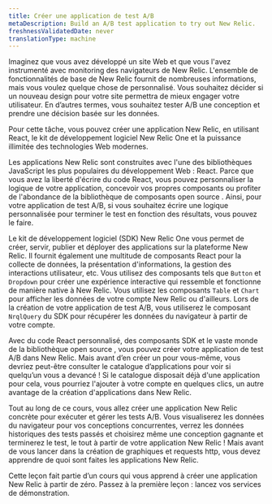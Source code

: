 ```yaml
---
title: Créer une application de test A/B
metaDescription: Build an A/B test application to try out New Relic.
freshnessValidatedDate: never
translationType: machine
---
```


Imaginez que vous avez développé un site Web et que vous l&apos;avez instrumenté avec monitoring des navigateurs de New Relic. L&apos;ensemble de fonctionnalités de base de New Relic fournit de nombreuses informations, mais vous voulez quelque chose de personnalisé. Vous souhaitez décider si un nouveau design pour votre site permettra de mieux engager votre utilisateur. En d’autres termes, vous souhaitez tester A/B une conception et prendre une décision basée sur les données.

Pour cette tâche, vous pouvez créer une application New Relic, en utilisant React, le kit de développement logiciel New Relic One et la puissance illimitée des technologies Web modernes.

Les applications New Relic sont construites avec l&apos;une des bibliothèques JavaScript les plus populaires du développement Web : React. Parce que vous avez la liberté d&apos;écrire du code React, vous pouvez personnaliser la logique de votre application, concevoir vos propres composants ou profiter de l&apos;abondance de la bibliothèque de composants open source . Ainsi, pour votre application de test A/B, si vous souhaitez écrire une logique personnalisée pour terminer le test en fonction des résultats, vous pouvez le faire.

Le kit de développement logiciel (SDK) New Relic One vous permet de créer, servir, publier et déployer des applications sur la plateforme New Relic. Il fournit également une multitude de composants React pour la collecte de données, la présentation d&apos;informations, la gestion des interactions utilisateur, etc. Vous utilisez des composants tels que `Button` et `Dropdown` pour créer une expérience interactive qui ressemble et fonctionne de manière native à New Relic. Vous utilisez les composants `Table` et `Chart` pour afficher les données de votre compte New Relic ou d&apos;ailleurs. Lors de la création de votre application de test A/B, vous utiliserez le composant `NrqlQuery` du SDK pour récupérer les données du navigateur à partir de votre compte.

Avec du code React personnalisé, des composants SDK et le vaste monde de la bibliothèque open source , vous pouvez créer votre application de test A/B dans New Relic. Mais avant d’en créer un pour vous-même, vous devriez peut-être consulter le catalogue d’applications pour voir si quelqu’un vous a devancé ! Si le catalogue disposait déjà d&apos;une application pour cela, vous pourriez l&apos;ajouter à votre compte en quelques clics, un autre avantage de la création d&apos;applications dans New Relic.

Tout au long de ce cours, vous allez créer une application New Relic concrète pour exécuter et gérer les tests A/B. Vous visualiserez les données du navigateur pour vos conceptions concurrentes, verrez les données historiques des tests passés et choisirez même une conception gagnante et terminerez le test, le tout à partir de votre application New Relic ! Mais avant de vous lancer dans la création de graphiques et requests http, vous devez apprendre de quoi sont faites les applications New Relic.

<Callout variant="course">
  Cette leçon fait partie d’un cours qui vous apprend à créer une application New Relic à partir de zéro. Passez à la première leçon : lancez vos services de démonstration.
</Callout>